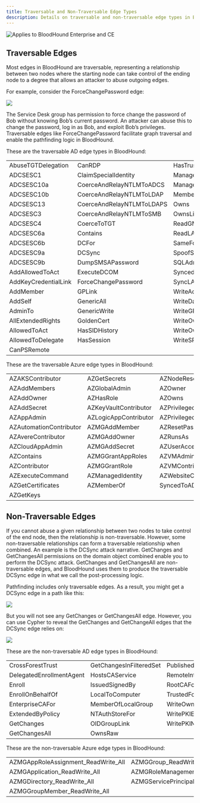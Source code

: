 ---
title: Traversable and Non-Traversable Edge Types
description: Details on traversable and non-traversable edge types in BloodHound
---

<img noZoom src="/assets/enterprise-AND-community-edition-pill-tag.svg" alt="Applies to BloodHound Enterprise and CE"/>


## Traversable Edges

Most edges in BloodHound are traversable, representing a relationship between two nodes where the starting node can take control of the ending node to a degree that allows an attacker to abuse outgoing edges.

For example, consider the ForceChangePassword edge:

<Frame>
  <img src="/assets/image-2-74.png"/>
</Frame>

The Service Desk group has permission to force change the password of Bob without knowing Bob’s current password. An attacker can abuse this to change the password, log in as Bob, and exploit Bob’s privileges. Traversable edges like ForceChangePassword facilitate graph traversal and enable the pathfinding logic in BloodHound.

These are the traversable AD edge types in BloodHound:

|                      |                           |                          |
|----------------------|---------------------------|--------------------------|
| AbuseTGTDelegation   | CanRDP                    | HasTrustKeys             |
| ADCSESC1             | ClaimSpecialIdentity      | ManageCA                 |
| ADCSESC10a           | CoerceAndRelayNTLMToADCS  | ManageCertificates       |
| ADCSESC10b           | CoerceAndRelayNTLMToLDAP  | MemberOf                 |
| ADCSESC13            | CoerceAndRelayNTLMToLDAPS | Owns                     |
| ADCSESC3             | CoerceAndRelayNTLMToSMB   | OwnsLimitedRights        |
| ADCSESC4             | CoerceToTGT               | ReadGMSAPassword         |
| ADCSESC6a            | Contains                  | ReadLAPSPassword         |
| ADCSESC6b            | DCFor                     | SameForestTrust          |
| ADCSESC9a            | DCSync                    | SpoofSIDHistory          |
| ADCSESC9b            | DumpSMSAPassword          | SQLAdmin                 |
| AddAllowedToAct      | ExecuteDCOM               | SyncedToEntraUser        |
| AddKeyCredentialLink | ForceChangePassword       | SyncLAPSPassword         |
| AddMember            | GPLink                    | WriteAccountRestrictions |
| AddSelf              | GenericAll                | WriteDacl                |
| AdminTo              | GenericWrite              | WriteGPLink              |
| AllExtendedRights    | GoldenCert                | WriteOwner               |
| AllowedToAct         | HasSIDHistory             | WriteOwnerLimitedRights  |
| AllowedToDelegate    | HasSession                | WriteSPN                 |
| CanPSRemote          |                           |                          |

These are the traversable Azure edge types in BloodHound:

|                         |                       |                           |
|-------------------------|-----------------------|---------------------------|
| AZAKSContributor        | AZGetSecrets          | AZNodeResourceGroup       |
| AZAddMembers            | AZGlobalAdmin         | AZOwner                   |
| AZAddOwner              | AZHasRole             | AZOwns                    |
| AZAddSecret             | AZKeyVaultContributor | AZPrivilegedAuthAdmin     |
| AZAppAdmin              | AZLogicAppContributor | AZPrivilegedRoleAdmin     |
| AZAutomationContributor | AZMGAddMember         | AZResetPassword           |
| AZAvereContributor      | AZMGAddOwner          | AZRunsAs                  |
| AZCloudAppAdmin         | AZMGAddSecret         | AZUserAccessAdministrator |
| AZContains              | AZMGGrantAppRoles     | AZVMAdminLogin            |
| AZContributor           | AZMGGrantRole         | AZVMContributor           |
| AZExecuteCommand        | AZManagedIdentity     | AZWebsiteContributor      |
| AZGetCertificates       | AZMemberOf            | SyncedToADUser            |
| AZGetKeys               |                       |                           |

## Non-Traversable Edges

If you cannot abuse a given relationship between two nodes to take control of the end node, then the relationship is non-traversable. However, some non-traversable relationships can form a traversable relationship when combined. An example is the DCSync attack narrative. GetChanges and GetChangesAll permissions on the domain object combined enable you to perform the DCSync attack. GetChanges and GetChangesAll are non-traversable edges, and BloodHound uses them to produce the traversable DCSync edge in what we call the post-processing logic.

Pathfinding includes only traversable edges. As a result, you might get a DCSync edge in a path like this:

<Frame>
  <img src="/assets/image-2-75.png"/>
</Frame>

But you will not see any GetChanges or GetChangesAll edge. However, you can use Cypher to reveal the GetChanges and GetChangeAll edges that the DCSync edge relies on:

<Frame>
  <img src="/assets/image-2-76.png"/>
</Frame>


These are the non-traversable AD edge types in BloodHound:

|                          |                         |                                 |
|--------------------------|-------------------------|---------------------------------|
| CrossForestTrust         | GetChangesInFilteredSet | PublishedTo                     |
| DelegatedEnrollmentAgent | HostsCAService          | RemoteInteractiveLogonRight |
| Enroll                   | IssuedSignedBy          | RootCAFor                       |
| EnrollOnBehalfOf         | LocalToComputer         | TrustedForNTAuth                |
| EnterpriseCAFor          | MemberOfLocalGroup      | WriteOwnerRaw                   |
| ExtendedByPolicy         | NTAuthStoreFor          | WritePKIEnrollmentFlag          |
| GetChanges               | OIDGroupLink            | WritePKINameFlag                |
| GetChangesAll            | OwnsRaw                 |                                 |

These are the non-traversable Azure edge types in BloodHound:

|                                       |                                              |
|---------------------------------------|----------------------------------------------|
| AZMGAppRoleAssignment\_ReadWrite\_All | AZMGGroup\_ReadWrite\_All                    |
| AZMGApplication\_ReadWrite\_All       | AZMGRoleManagement\_ReadWrite\_Directory     |
| AZMGDirectory\_ReadWrite\_All         | AZMGServicePrincipalEndpoint\_ReadWrite\_All |
| AZMGGroupMember\_ReadWrite\_All       |                                              |
